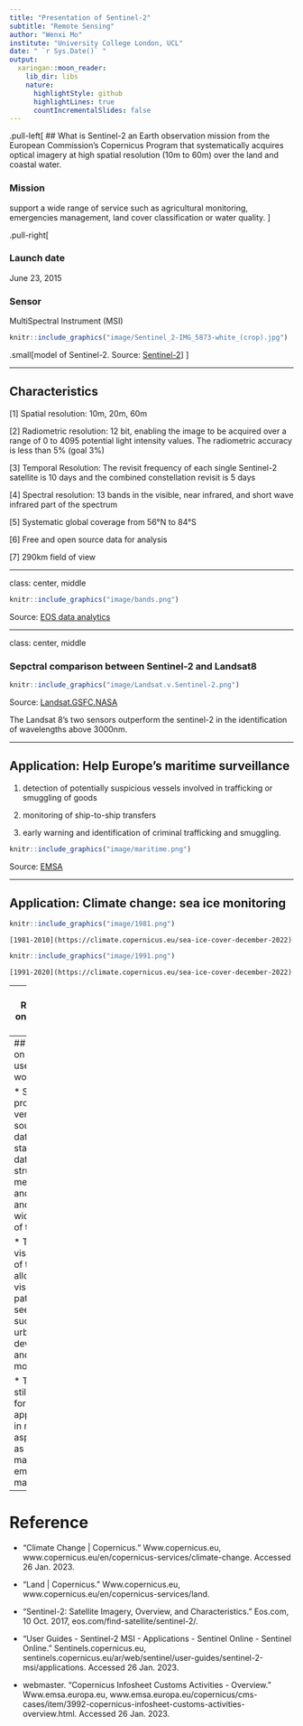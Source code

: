 ---
title: "Presentation of Sentinel-2"
subtitle: "Remote Sensing"
author: "Wenxi Mo"
institute: "University College London, UCL"
date: " `r Sys.Date()` "
output:
  xaringan::moon_reader:
    lib_dir: libs
    nature:
      highlightStyle: github
      highlightLines: true
      countIncrementalSlides: false
---

.pull-left[
## What is Sentinel-2
an Earth observation mission from the European Commission’s Copernicus Program that systematically acquires optical imagery at high spatial resolution (10m to 60m) over the land and coastal water.

### Mission
support a wide range of service such as agricultural monitoring, emergencies management, land cover classification or water quality.
]

.pull-right[

### Launch date
June 23, 2015

### Sensor
MultiSpectral Instrument (MSI)

```{r echo=FALSE, out.width='60%'}
knitr::include_graphics("image/Sentinel_2-IMG_5873-white_(crop).jpg")
```


.small[model of Sentinel-2. Source: [Sentinel-2](https://upload.wikimedia.org/wikipedia/commons/thumb/3/3d/Sentinel_2-IMG_5873-white_%28crop%29.jpg/413px-Sentinel_2-IMG_5873-white_%28crop%29.jpg)]
]

---

## Characteristics

[1] Spatial resolution: 10m, 20m, 60m

[2] Radiometric resolution: 12 bit, enabling the image to be acquired over a range of 0 to 4095 potential light intensity values. The radiometric accuracy is less than 5% (goal 3%)

[3] Temporal Resolution: The revisit frequency of each single Sentinel-2 satellite is 10 days and the combined constellation revisit is 5 days

[4] Spectral resolution: 13 bands in the visible, near infrared, and short wave infrared part of the spectrum

[5] Systematic global coverage from 56°N to 84°S

[6] Free and open source data for analysis

[7] 290km field of view

---

class: center, middle

```{r echo=FALSE, out.width='90%'}
knitr::include_graphics("image/bands.png")
```
Source: [EOS data analytics](https://eos.com/find-satellite/sentinel-2/)

---

class: center, middle

### Sepctral comparison between Sentinel-2 and Landsat8

```{r echo=FALSE}
knitr::include_graphics("image/Landsat.v.Sentinel-2.png")
```
Source: [Landsat.GSFC.NASA](https://landsat.gsfc.nasa.gov/wp-content/uploads/2015/06/Landsat.v.Sentinel-2.png)

The Landsat 8's two sensors outperform the sentinel-2 in the identification of wavelengths above 3000nm.

---

##  Application: Help Europe's maritime surveillance

1. detection of potentially suspicious vessels involved in trafficking or smuggling of goods

2. monitoring of ship-to-ship transfers

3. early warning and identification of criminal trafficking and smuggling.

```{r echo=FALSE}
knitr::include_graphics("image/maritime.png")
```
Source: [EMSA](https://www.emsa.europa.eu/copernicus/cms-cases/item/3992-copernicus-infosheet-customs-activities-overview.html)

---

## Application: Climate change: sea ice monitoring


```{r echo=FALSE, out.width='70%'}
knitr::include_graphics("image/1981.png")
```
    [1981-2010](https://climate.copernicus.eu/sea-ice-cover-december-2022)
```{r echo=FALSE, out.width='70%'}
knitr::include_graphics("image/1991.png")
```
    [1991-2020](https://climate.copernicus.eu/sea-ice-cover-december-2022)

---
## Reflection on Sentinel-2

Sentinel-2's sensor called MSI, and it can identify 13 bands, enabling two to three visits to most inhabited areas of the world in five days, and are widely used in agricultural production, emergency management, geological surveys, hydrological monitoring, climate monitoring and anthropogenic activity monitoring management.

```{r echo=FALSE, out.width='70%'}
knitr::include_graphics("image/data format.jpg")
```

data format. Source: [The European Space Agency](https://sentinels.copernicus.eu/ar/web/sentinel/user-guides/sentinel-2-msi/data-formats)

---
## Reflection on further use for my work

* Sentinel-2 provides a very rich source of data and a standardised data structure for me to access and analyse, and covers a wide range of topics

* The visualisation of the data allows me to visualise patterns and see trends, such as urban development and sea ice monitoring

* This data is still valuable for in-depth applications in many aspects such as forest management, emergency management

---

# Reference
* “Climate Change | Copernicus.” Www.copernicus.eu, www.copernicus.eu/en/copernicus-services/climate-change. Accessed 26 Jan. 2023.

* “Land | Copernicus.” Www.copernicus.eu, www.copernicus.eu/en/copernicus-services/land.

* “Sentinel-2: Satellite Imagery, Overview, and Characteristics.” Eos.com, 10 Oct. 2017, eos.com/find-satellite/sentinel-2/.

* “User Guides - Sentinel-2 MSI - Applications - Sentinel Online - Sentinel Online.” Sentinels.copernicus.eu, sentinels.copernicus.eu/ar/web/sentinel/user-guides/sentinel-2-msi/applications. Accessed 26 Jan. 2023.

* webmaster. “Copernicus Infosheet Customs Activities - Overview.” Www.emsa.europa.eu, www.emsa.europa.eu/copernicus/cms-cases/item/3992-copernicus-infosheet-customs-activities-overview.html. Accessed 26 Jan. 2023.
